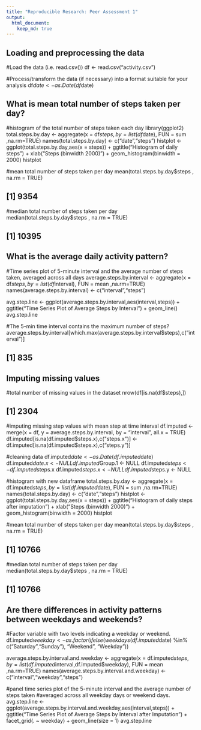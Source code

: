 ```yaml
---
title: "Reproducible Research: Peer Assessment 1"
output: 
  html_document:
    keep_md: true
---
```



## Loading and preprocessing the data

#Load the data (i.e. read.csv())
df <- read.csv("activity.csv")

#Process/transform the data (if necessary) into a format suitable for your analysis
df$date <- as.Date(df$date)

## What is mean total number of steps taken per day?
#histogram of the total number of steps taken each day
library(ggplot2)
total.steps.by.day <- aggregate(x = df$steps , by = list(df$date), FUN = sum ,na.rm=TRUE)
names(total.steps.by.day) <- c("date","steps")
histplot <- ggplot(total.steps.by.day,aes(x = steps)) +
            ggtitle("Histogram of daily steps") +
            xlab("Steps (binwidth 2000)") +
            geom_histogram(binwidth = 2000)
histplot

#mean total number of steps taken per day
mean(total.steps.by.day$steps , na.rm = TRUE)

## [1] 9354

#median total number of steps taken per day
median(total.steps.by.day$steps , na.rm = TRUE)

## [1] 10395

## What is the average daily activity pattern?
#Time series plot of 5-minute interval and the average number of steps taken, averaged across all days
average.steps.by.interval  <- aggregate(x = df$steps , by = list(df$interval), FUN = mean ,na.rm=TRUE)
names(average.steps.by.interval) <- c("interval","steps")

avg.step.line <- ggplot(average.steps.by.interval,aes(interval,steps)) +
                 ggtitle("Time Series Plot of Average Steps by Interval") +
                 geom_line()
avg.step.line  

#The 5-min time interval contains the maximum number of steps?
average.steps.by.interval[which.max(average.steps.by.interval$steps),c("interval")]

## [1] 835


## Imputing missing values

#total number of missing values in the dataset
nrow(df[is.na(df$steps),])

## [1] 2304

#imputing missing step values with mean step at time interval
df.imputed <- merge(x = df, y = average.steps.by.interval, by = "interval", all.x = TRUE)
df.imputed[is.na(df.imputed$steps.x),c("steps.x")] <- df.imputed[is.na(df.imputed$steps.x),c("steps.y")]

#cleaning data
df.imputed$date <- as.Date(df.imputed$date)
df.imputed$date.x <- NULL
df.imputed$Group.1 <- NULL
df.imputed$steps <- df.imputed$steps.x
df.imputed$steps.x <- NULL
df.imputed$steps.y <- NULL

#histogram with new dataframe
total.steps.by.day <- aggregate(x = df.imputed$steps , by = list(df.imputed$date), FUN = sum ,na.rm=TRUE)
names(total.steps.by.day) <- c("date","steps")
histplot <- ggplot(total.steps.by.day,aes(x = steps)) +
            ggtitle("Histogram of daily steps after imputation") +
            xlab("Steps (binwidth 2000)") +
            geom_histogram(binwidth = 2000)
histplot 

#mean total number of steps taken per day
mean(total.steps.by.day$steps , na.rm = TRUE)

## [1] 10766

#median total number of steps taken per day
median(total.steps.by.day$steps , na.rm = TRUE)

## [1] 10766

## Are there differences in activity patterns between weekdays and weekends?
#Factor variable with two levels indicating a weekday or weekend.
df.imputed$weekday <- as.factor(ifelse(weekdays(df.imputed$date) %in% c("Saturday","Sunday"), "Weekend", "Weekday")) 

average.steps.by.interval.and.weekday  <- aggregate(x = df.imputed$steps , 
                                                    by = list(df.imputed$interval,df.imputed$weekday), FUN = mean ,na.rm=TRUE)
names(average.steps.by.interval.and.weekday) <- c("interval","weekday","steps")

#panel time series plot of the 5-minute interval and the average number of steps taken 
#averaged across all weekday days or weekend days.
avg.step.line <- ggplot(average.steps.by.interval.and.weekday,aes(interval,steps)) +
                 ggtitle("Time Series Plot of Average Steps by Interval after Imputation") +
                 facet_grid(. ~ weekday) +
                 geom_line(size = 1)
avg.step.line  

